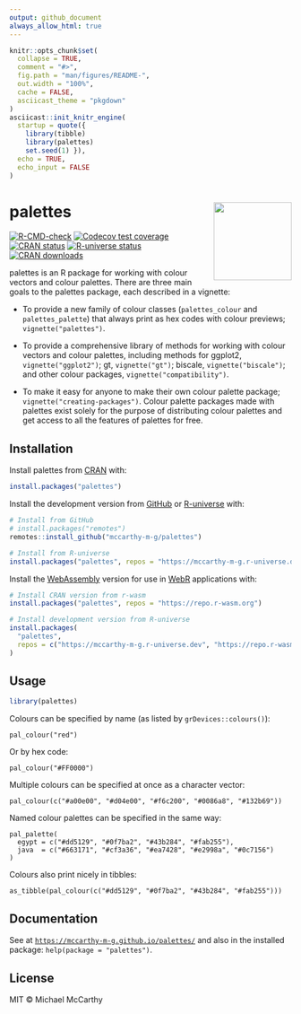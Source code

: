 ```yaml
---
output: github_document
always_allow_html: true
---
```


<!-- README.md is generated from README.Rmd. Please edit that file -->

```r
knitr::opts_chunk$set(
  collapse = TRUE,
  comment = "#>",
  fig.path = "man/figures/README-",
  out.width = "100%",
  cache = FALSE,
  asciicast_theme = "pkgdown"
)
asciicast::init_knitr_engine(
  startup = quote({
    library(tibble)
    library(palettes)
    set.seed(1) }),
  echo = TRUE,
  echo_input = FALSE
)
```

# palettes <a href='https://mccarthy-m-g.github.io/palettes/'><img src='man/figures/logo.png' align="right" height="139"/></a>

<!-- badges: start -->
[![R-CMD-check](https://github.com/mccarthy-m-g/palettes/actions/workflows/R-CMD-check.yaml/badge.svg)](https://github.com/mccarthy-m-g/palettes/actions/workflows/R-CMD-check.yaml)
[![Codecov test coverage](https://codecov.io/gh/mccarthy-m-g/palettes/branch/main/graph/badge.svg)](https://app.codecov.io/gh/mccarthy-m-g/palettes?branch=main)
[![CRAN status](https://www.r-pkg.org/badges/version/palettes)](https://CRAN.R-project.org/package=palettes)
[![R-universe status](https://mccarthy-m-g.r-universe.dev/badges/palettes)](https://mccarthy-m-g.r-universe.dev/palettes)
[![CRAN downloads](https://cranlogs.r-pkg.org/badges/grand-total/palettes)](https://cran.r-project.org/package=palettes)
<!-- badges: end -->

palettes is an R package for working with colour vectors and colour palettes. There are three main goals to the palettes package, each described in a vignette:

- To provide a new family of colour classes (`palettes_colour` and `palettes_palette`) that always print as hex codes with colour previews; `vignette("palettes")`.

- To provide a comprehensive library of methods for working with colour vectors and colour palettes, including methods for ggplot2, `vignette("ggplot2")`; gt, `vignette("gt")`; biscale, `vignette("biscale")`; and other colour packages, `vignette("compatibility")`.

- To make it easy for anyone to make their own colour palette package; `vignette("creating-packages")`. Colour palette packages made with palettes exist solely for the purpose of distributing colour palettes and get access to all the features of palettes for free.

## Installation

Install palettes from [CRAN](https://CRAN.R-project.org/package=palettes) with:

```r
install.packages("palettes")
```

Install the development version from [GitHub](https://github.com/mccarthy-m-g/palettes) or [R-universe](https://mccarthy-m-g.r-universe.dev/palettes) with:

```r
# Install from GitHub
# install.packages("remotes")
remotes::install_github("mccarthy-m-g/palettes")

# Install from R-universe
install.packages("palettes", repos = "https://mccarthy-m-g.r-universe.dev")
```

Install the [WebAssembly](https://webassembly.org) version for use in [WebR](https://docs.r-wasm.org/webr/latest/) applications with:

```r
# Install CRAN version from r-wasm
install.packages("palettes", repos = "https://repo.r-wasm.org")

# Install development version from R-universe
install.packages(
  "palettes",
  repos = c("https://mccarthy-m-g.r-universe.dev", "https://repo.r-wasm.org")
)
```

## Usage

```r
library(palettes)
```

Colours can be specified by name (as listed by `grDevices::colours()`):

```asciicast
pal_colour("red")
```

Or by hex code:

```asciicast
pal_colour("#FF0000")
```

Multiple colours can be specified at once as a character vector:

```asciicast
pal_colour(c("#a00e00", "#d04e00", "#f6c200", "#0086a8", "#132b69"))
```

Named colour palettes can be specified in the same way:

```asciicast
pal_palette(
  egypt = c("#dd5129", "#0f7ba2", "#43b284", "#fab255"),
  java  = c("#663171", "#cf3a36", "#ea7428", "#e2998a", "#0c7156")
)
```

Colours also print nicely in tibbles:

```asciicast
as_tibble(pal_colour(c("#dd5129", "#0f7ba2", "#43b284", "#fab255")))
```

## Documentation

See at [`https://mccarthy-m-g.github.io/palettes/`](https://mccarthy-m-g.github.io/palettes/reference/index.html) and also in the installed package: `help(package = "palettes")`.

## License

MIT © Michael McCarthy
